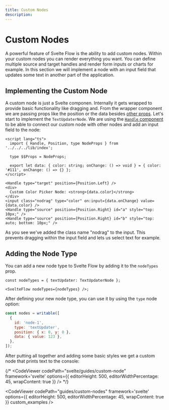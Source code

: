 ```yaml
---
title: Custom Nodes
description:
---
```


# Custom Nodes

A powerful feature of Svelte Flow is the ability to add custom nodes. Within your custom nodes you can render everything you want. You can define multiple source and target handles and render form inputs or charts for example. In this section we will implement a node with an input field that updates some text in another part of the application.

## Implementing the Custom Node

A custom node is just a Svelte componen. Internally it gets wrapped to provide basic functionality like dragging and. From the wrapper component we are passing props like the position or the data besides [other props](/svelte-flow/api/nodes/custom-nodes#prop-types). Let's start to implement the `TextUpdaterNode`. We are using the [`Handle` component](/docs/api/nodes/handle) to be able to connect our custom node with other nodes and add an input field to the node:

```svelte
<script lang="ts">
  import { Handle, Position, type NodeProps } from '../../../lib/index';

  type $$Props = NodeProps;

  export let data: { color: string; onChange: () => void } = { color: '#111', onChange: () => {} };
</script>

<Handle type="target" position={Position.Left} />
<div>
  Custom Color Picker Node: <strong>{data.color}</strong>
</div>
<input class="nodrag" type="color" on:input={data.onChange} value={data.color} />
<Handle type="source" position={Position.Right} id="a" style="top: 10px;" />
<Handle type="source" position={Position.Right} id="b" style="top: auto; bottom: 10px;" />
```

As you see we've added the class name "nodrag" to the input. This prevents dragging within the input field and lets us select text for example.

## Adding the Node Type

You can add a new node type to Svelte Flow by adding it to the `nodeTypes` prop.

```svelte
const nodeTypes = { textUpdater: TextUpdaterNode };

<SvelteFlow nodeTypes={nodeTypes} />;
```

After defining your new node type, you can use it by using the `type` node option:

```js
const nodes = writable([
  {
    id: 'node-1',
    type: 'textUpdater',
    position: { x: 0, y: 0 },
    data: { value: 123 },
  },
]);
```

After putting all together and adding some basic styles we get a custom node that prints text to the console:


{/* <CodeViewer
  codePath="svelte/guides/custom-node"
  framework='svelte'
  options={{ editorHeight: 500, editorWidthPercentage: 45, wrapContent: true }}
/> */}


<CodeViewer
  codePath="guides/custom-nodes"
  framework='svelte'
  options={{ editorHeight: 500, editorWidthPercentage: 45, wrapContent: true }}
  custom_examples
/>